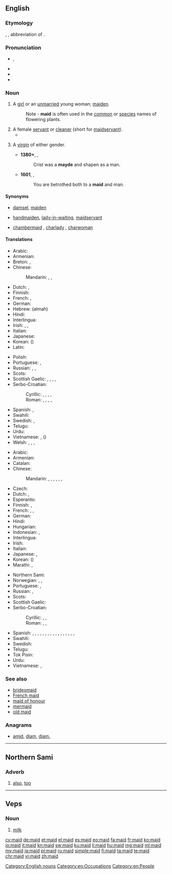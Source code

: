 {{also|Maid}}
==English==
{{wikipedia|lang=en}}

===Etymology===
{{etyl|enm|en}} {{term|mayde|lang=enm}}, {{term|maide|lang=enm}}, abbreviation of {{term|maiden|lang=en}}.

===Pronunciation===
* {{IPA|/meɪd/}}, {{X-SAMPA|/meId/}}
* {{rhymes|eɪd}}
* {{homophones|lang=en|made}}
* {{audio|en-us-maid.ogg|Audio (US)}}

===Noun===
{{en-noun}}

# {{context|dated|or|poetic|lang=en}} A [[girl]] or an [[unmarried]] young woman; [[maiden]].
#: Note - '''maid''' is often used in the [[common]] or [[species]] names of flowering plants.
# A female [[servant]] or [[cleaner]] (short for [[maidservant]]).
#* {{quote-book|year=1918|author={{w|W. B. Maxwell}}|title=The Mirror and the Lamp
|chapter=2|url=http://openlibrary.org/works/OL1097634W
|passage=She was a fat, round little woman, richly apparelled in velvet and lace, […]; and the way she laughed, cackling like a hen, the way she talked to the waiters and the '''maid''',&nbsp;[…]&mdash;all these unexpected phenomena impelled one to hysterical mirth, and made one class her with such immortally ludicrous types as Ally Sloper, the Widow Twankey, or Miss Moucher.}}
# {{context|archaic|lang=en}} A [[virgin]] of either gender.
#* '''1380+''', {{w|Geoffrey Chaucer}}, ''{{w|The Canterbury Tales}}''
#*: Crist was a '''mayde''' and shapen as a man.
#* '''1601''', {{w|William Shakespeare}}, ''{{w|Twelfth Night}}''
#*: You are betrothed both to a '''maid''' and man.

====Synonyms====
* {{sense|young female person}} [[damsel]], [[maiden]]
* {{sense|female servant}} [[handmaiden]], [[lady-in-waiting]], [[maidservant]]
* {{sense|female cleaner}} [[chambermaid]] {{qualifier|in a hotel}}, [[charlady]] {{qualifier|in a house}}, [[charwoman]] {{qualifier|in a house}}

====Translations====
{{trans-top|young female}}
* Arabic: {{t|ar|فتاة|f|tr=fatāa|sc=Arab}}
* Armenian: {{t+|hy|օրիորդ|tr=òriord}}
* Breton: {{t+|br|merc'h|f}}, {{t+|br|plac'h|f}}
* Chinese:
*: Mandarin: {{t+|cmn|少女|tr=shàonǚ|sc=Hani}}, {{t|cmn|處女|sc=Hani}}, {{t+|cmn|处女|tr=chǔnǚ|sc=Hani}}
* Dutch: {{t+|nl|meisje|n}}, {{t+|nl|meid|f}}
* Finnish: {{t+|fi|neito}}
* French: {{t+|fr|demoiselle|f}}, {{t+|fr|jeune fille|f}}
* German: {{t+|de|Mädchen|n}}
* Hebrew: {{t|he|עלמה|f}} (almah)
* Hindi: {{t+|hi|लड़की|f|tr=laṛkī|sc=Deva}}
* Interlingua: {{t|ia|senioretta}}
* Irish: {{t+|ga|cailín|m}}, {{t|ga|ainnir|f}}, {{t|ga|maighdean|f}}
* Italian: {{t+|it|signorina|f}}
* Japanese: {{t+|ja|少女|tr=しょうじょ, shōjo}}
* Korean: {{t+|ko|소녀|tr=sonyeo|sc=Kore}} ({{t+|ko|少女|sc=Kore}})
* Latin: {{t+|la|puella|f}}
{{trans-mid}}
* Polish: {{t+|pl|panna|f}}
* Portuguese: {{t+|pt|donzela|f}}, {{t+|pt|moça|f}}
* Russian: {{t+|ru|девица|f|tr=devíca|sc=Cyrl}}, {{t+|ru|дева|f|tr=déva|sc=Cyrl}}, {{t+|ru|девушка|f|tr=dévuška|sc=Cyrl}}
* Scots: {{t|sco|deem}}
* Scottish Gaelic: {{t|gd|ainnir|f}}, {{t+|gd|maighdeann|f}}, {{t+|gd|rìbhinn|f}}, {{t|gd|òigh|f}}, {{t+|gd|gruagach|f}}
* Serbo-Croatian:
*: Cyrillic: {{t|sh|дева|f|sc=Cyrl}}, {{t|sh|дјева|f|sc=Cyrl}}, {{t|sh|девојка|f|sc=Cyrl}}, {{t|sh|дјевојка|f|sc=Cyrl}}, {{t|sh|мома|f|sc=Cyrl}}
*: Roman: {{t|sh|deva|f}}, {{t|sh|djeva|f}}, {{t|sh|devojka|f}}, {{t|sh|djevojka|f}}, {{t|sh|moma}}
* Spanish: {{t+|es|doncella|f}}, {{t+|es|señorita|f}}
* Swahili: {{t+|sw|wafanyikazi}}
* Swedish: {{t+|sv|mö|c}}, {{t+|sv|jungfru|c}}
* Telugu: {{t+|te|కన్య|tr=kanya|sc=Telu}}
* Urdu: {{t|ur|لڑکی|f|tr=laṛkī|sc=ur-Arab}}
* Vietnamese: {{t+|vi|con gái}}, {{t+|vi|thiếu nữ}} ({{t|vi|少女}})
* Welsh: {{t+|cy|merch|f}}, {{t+|cy|geneth|f}}, {{t|cy|rhiain|f}}, {{t+|cy|morwyn|f}}
{{trans-bottom}}

{{trans-top|female servant or cleaner}}
* Arabic: {{t|ar|خادمة|f|tr=xādima|sc=Arab}}
* Armenian: {{t|hy|աղախին|tr=aġaxin|sc=Armn}}
* Catalan: {{t|ca|criada|f}}
* Chinese:
*: Mandarin: {{t|cmn|女僕|sc=Hani}}, {{t+|cmn|女仆|tr=nǚpú|sc=Hani}}, {{t|cmn|女傭|sc=Hani}}, {{t+|cmn|女佣|tr=nǚyòng|sc=Hani}}, {{t|cmn|傭婦|sc=Hani}}, {{t+|cmn|佣妇|tr=yōngfù|sc=Hani}}, {{t+|cmn|侍女|tr=shìnǚ|sc=Hani}}
* Czech: {{t+|cs|služka|f}}
* Dutch: {{t+|nl|meid|f}}, {{t+|nl|dienstmeid|f}}
* Esperanto: {{t|eo|servistino}}
* Finnish: {{t|fi|palvelustyttö}}, {{t+|fi|piika}}
* French: {{t+|fr|bonne|f}}, {{t+|fr|bonne à tout faire|f}}, {{t+|fr|domestique|f}}
* German: {{t+|de|Dienstmädchen|n}}
* Hindi: {{t|hi|नौकरानी|f|tr=naukrānī|sc=Deva}}
* Hungarian: {{t|hu|szobalány}}
* Indonesian: {{t+|id|bantu|alt=pembantu}}, {{t+|id|babu}}
* Interlingua: {{t|ia|serviente}}
* Irish: {{t+|ga|cailín|m}}
* Italian: {{t+|it|cameriera|f}}
* Japanese: {{t|ja|女中|tr=じょちゅう, jochū|sc=Jpan}}, {{t|ja|メイド|tr=meido|sc=Jpan}}
* Korean: {{t+|ko|하녀|tr=hanyeo|sc=Kore}} ({{t+|ko|下女|sc=Kore}})
* Marathi: {{t|mr|बाई|f|tr=bāī|sc=Deva}}, {{t|mr|कामवाली बाई|f|tr=kāmavālī bāī|sc=Deva}}
{{trans-mid}}
* Northern Sami: {{t|se|biiga}}
* Norwegian: {{t+|no|pike|m}}, {{t|no|stuepike|m}}, {{t|no|tjenestejente|m}}
* Portuguese: {{t+|pt|empregada|f}}, {{t+|pt|servente|f}}
* Russian: {{t+|ru|горничная|f|tr=górničnaja|sc=Cyrl}}, {{t+|ru|служанка|f|tr=služánka|sc=Cyrl}}
* Scots: {{t|sco|deem}}
* Scottish Gaelic: {{t|gd|ban-òglach|f}}
* Serbo-Croatian:
*: Cyrillic: {{t|sh|слушкиња|f|sc=Cyrl}}, {{t|sh|собарица|f|sc=Cyrl}}, {{t|sh|служавка|f|sc=Cyrl}}
*: Roman: {{t|sh|sluškinja|f}}, {{t|sh|sobarica|f}}, {{t|sh|služavka|f}}
* Spanish: {{qualifier|inoffensive terms}} {{t+|es|criada|f}}, {{t|es|doméstica|f}}, {{t+|es|empleada doméstica|f}}, {{t|es|muchacha de servicio|f}}, {{t|es|sirvienta|f}}, {{t+|es|asesora del hogar|f}} {{qualifier|Chile|formal usage}}, {{t+|es|asistenta|f}} {{qualifier|Spain}}, {{t|es|mucama|f}} {{qualifier|Argentina|Uruguay}}, {{t+|es|nana|f}} {{qualifier|Chile}}, {{t|es|señora de servicio|f}} {{qualifier|Venezuela}}, {{qualifier|offensive terms}} {{t+|es|cachifa|f}} {{qualifier|Venezuela}}, {{t+|es|chacha|f}} {{qualifier|Mexico|Spain}}, {{t|es|cholera|f}} {{qualifier|El Salvador|Guatemala}}, {{t+|es|chopa|f}} {{qualifier|Dominican Republic}}, {{t+|es|fregona|f}} {{qualifier|Spain}}, {{t+|es|gata|f}} {{qualifier|Mexico}}, {{t|es|muca|f}} {{qualifier|Guatemala}}, {{t|es|nacha|f}} {{qualifier|Honduras}}
* Swahili: {{t+|sw|mfanyikazi}}
* Swedish: {{t+|sv|hembiträde|c}}
* Telugu: {{t|te|పనిపిల్ల|tr=panipilla|sc=Telu}}
* Tok Pisin: {{t|tpi|haus meri}}
* Urdu: {{t|ur|نوکرانی|f|tr=naukrānī|sc=ur-Arab}}
* Vietnamese: {{t|vi|đầy tớ gái}}, {{t|vi|hầu gái}}
{{trans-bottom}}

===See also===
* [[bridesmaid]]
* [[French maid]]
* [[maid of honour]]
* [[mermaid]]
* [[old maid]]

===Anagrams===
* [[amid#English|amid]], [[diam#English|diam]], [[diam.#English|diam.]]

[[Category:English nouns]]
[[Category:en:Occupations]]
[[Category:en:People]]

----

==Northern Sami==

===Adverb===
{{head|se|adverb}}

# [[also]], [[too]]

----

==Veps==

===Noun===
{{head|vep|noun}}

# [[milk]]

[[cy:maid]]
[[de:maid]]
[[et:maid]]
[[el:maid]]
[[es:maid]]
[[eo:maid]]
[[fa:maid]]
[[fr:maid]]
[[ko:maid]]
[[io:maid]]
[[it:maid]]
[[kn:maid]]
[[sw:maid]]
[[ku:maid]]
[[li:maid]]
[[hu:maid]]
[[mg:maid]]
[[ml:maid]]
[[my:maid]]
[[ja:maid]]
[[pl:maid]]
[[ru:maid]]
[[simple:maid]]
[[fi:maid]]
[[ta:maid]]
[[te:maid]]
[[chr:maid]]
[[vi:maid]]
[[zh:maid]]